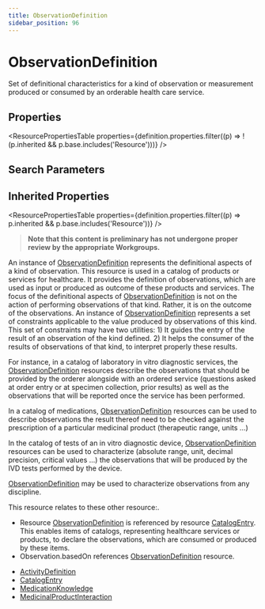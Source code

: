 ```yaml
---
title: ObservationDefinition
sidebar_position: 96
---
```


# ObservationDefinition

Set of definitional characteristics for a kind of observation or measurement produced or consumed by an orderable health care service.

<Tabs queryString="section">
<TabItem value="schema" label="Schema" default>


## Properties


<ResourcePropertiesTable properties={definition.properties.filter((p) => !(p.inherited && p.base.includes('Resource')))} />

## Search Parameters

<SearchParamsTable searchParams={definition.searchParameters} />

## Inherited Properties

<ResourcePropertiesTable properties={definition.properties.filter((p) => p.inherited && p.base.includes('Resource'))} />

</TabItem>
  <TabItem value="usage" label="Usage">
    <div> <a name="bnc"> </a>  <blockquote class="stu-note">   <a name="dstu"></a> <strong>Note that this content is preliminary has not undergone proper review by the appropriate Workgroups.</strong> </blockquote>   <p> An instance of <a href="/docs/api/fhir/resources/observationdefinition">ObservationDefinition</a> represents the definitional aspects of a kind of observation. This resource is used in a catalog of products or services for healthcare. It provides the definition of observations, which are used as input or produced as outcome of these products and services. The focus of the definitional aspects of <a href="/docs/api/fhir/resources/observationdefinition">ObservationDefinition</a> is not on the action of performing observations of that kind. Rather, it is on the outcome of the observations. An instance of <a href="/docs/api/fhir/resources/observationdefinition">ObservationDefinition</a> represents a set of constraints applicable to the value produced by observations of this kind. This set of constraints may have two utilities: 1) It guides the entry of the result of an observation of the kind defined. 2) It helps the consumer of the results of observations of that kind, to interpret properly these results. </p> <p> For instance, in a catalog of laboratory in vitro diagnostic services, the <a href="/docs/api/fhir/resources/observationdefinition">ObservationDefinition</a> resources describe the observations that should be provided by the orderer alongside with an ordered service (questions asked at order entry or at specimen collection, prior results) as well as the observations that will be reported once the service has been performed. </p> <p> In a catalog of medications, <a href="/docs/api/fhir/resources/observationdefinition">ObservationDefinition</a> resources can be used to describe observations the result thereof need to be checked against the prescription of a particular medicinal product (therapeutic range, units ...) </p> <p> In the catalog of tests of an in vitro diagnostic device, <a href="/docs/api/fhir/resources/observationdefinition">ObservationDefinition</a> resources can be used to characterize (absolute range, unit, decimal precision, critical values ...) the observations that will be produced by the IVD tests performed by the device. </p> <p> <a href="/docs/api/fhir/resources/observationdefinition">ObservationDefinition</a> may be used to characterize observations from any discipline. </p> </div>
    </TabItem>
  <TabItem value="relationships" label="Relationships">
    <div>  <p> This resource relates to these other resource:. </p>  <ul>   <li>Resource <a href="/docs/api/fhir/resources/observationdefinition">ObservationDefinition</a> is referenced by resource <a href="/docs/api/fhir/resources/catalogentry">CatalogEntry</a>. This enables items of catalogs, representing healthcare services or products, to declare the observations, which are consumed or produced by these items.</li>  <li>Observation.basedOn references <a href="/docs/api/fhir/resources/observationdefinition">ObservationDefinition</a> resource.</li>   </ul> </div>
    </TabItem>
  
  <TabItem value="referencedBy" label="Referenced By">
    <ul><li><a href="/docs/api/fhir/resources/activitydefinition">ActivityDefinition</a></li>
<li><a href="/docs/api/fhir/resources/catalogentry">CatalogEntry</a></li>
<li><a href="/docs/api/fhir/resources/medicationknowledge">MedicationKnowledge</a></li>
<li><a href="/docs/api/fhir/resources/medicinalproductinteraction">MedicinalProductInteraction</a></li></ul>
    </TabItem>

</Tabs>
